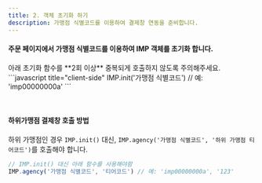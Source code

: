 ```yaml
---
title: 2. 객체 초기화 하기
description: 가맹점 식별코드를 이용하여 결제창 연동을 준비합니다.
---
```



#### 주문 페이지에서 가맹점 식별코드를 이용하여 IMP 객체를 초기화 합니다.

<Hint style="warning">
아래 초기화 함수를 **2회 이상** 중복되게 호출하지 않도록 주의해주세요.
</Hint>

<Tabs>
<Tab title="JavaScript">
```javascript title="client-side"
IMP.init('가맹점 식별코드') // 예: 'imp00000000a'
```
</Tab>
</Tabs>

&nbsp;

#### 하위가맹점 결제창 호출 방법

하위 가맹점인 경우 `IMP.init()` 대신, `IMP.agency('가맹점 식별코드', '하위
가맹점 티어코드')`를 호출해야 합니다.

```javascript
// IMP.init() 대신 아래 함수를 사용해야함
IMP.agency('가맹점 식별코드', '티어코드') // 예: 'imp00000000a', '123'
```
